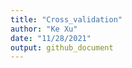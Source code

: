 ```yaml
---
title: "Cross_validation"
author: "Ke Xu"
date: "11/28/2021"
output: github_document
---
```


```r

```


